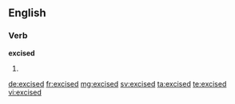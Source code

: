 ==English==

===Verb===
'''excised'''

# {{en-past of|excise}}

[[de:excised]]
[[fr:excised]]
[[mg:excised]]
[[sv:excised]]
[[ta:excised]]
[[te:excised]]
[[vi:excised]]